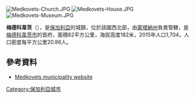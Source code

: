 [[Image:Medkovets-Church.JPG|right]]
[[Image:Medkovets-House.JPG|right]]
[[Image:Medkovets-Museum.JPG|right]]

'''梅德科韋茨'''（{{lang-bg|Медковец}}），是[[保加利亞|保加利亞]]的城鎮，位於該國西北部，由[[蒙塔納州|蒙塔納州]]負責管轄，是[[梅德科韋茨市|梅德科韋茨市]]的首府，面積82平方公里，海拔高度182米，2015年人口1,704，人口密度每平方公里20.86人。

==參考資料==
* [https://web.archive.org/web/20030803003116/http://medkovec.hit.bg/ Medkovets municipality website] {{bg icon}}

{{coord|43|38|N|23|11|E|type:city|display=title}}

{{Bulgaria-geo-stub}}
[[Category:保加利亞城市|Category:保加利亞城市]]